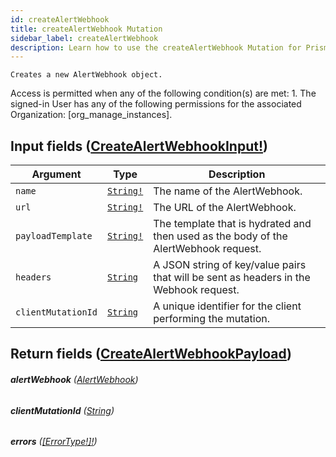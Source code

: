 ```yaml
---
id: createAlertWebhook
title: createAlertWebhook Mutation
sidebar_label: createAlertWebhook
description: Learn how to use the createAlertWebhook Mutation for Prismatic's API.
---
```


    Creates a new AlertWebhook object.

Access is permitted when any of the following condition(s) are met: 1. The signed-in User has any of the following permissions for the associated Organization: [org_manage_instances].

## Input fields ([CreateAlertWebhookInput!](api/schema/input_object/CreateAlertWebhookInput.mdx))

| Argument           | Type                                      | Description                                                                           |
| ------------------ | ----------------------------------------- | ------------------------------------------------------------------------------------- |
| `name`             | [`String!`](api/schema/scalar/String.mdx) | The name of the AlertWebhook.                                                         |
| `url`              | [`String!`](api/schema/scalar/String.mdx) | The URL of the AlertWebhook.                                                          |
| `payloadTemplate`  | [`String!`](api/schema/scalar/String.mdx) | The template that is hydrated and then used as the body of the AlertWebhook request.  |
| `headers`          | [`String`](api/schema/scalar/String.mdx)  | A JSON string of key/value pairs that will be sent as headers in the Webhook request. |
| `clientMutationId` | [`String`](api/schema/scalar/String.mdx)  | A unique identifier for the client performing the mutation.                           |

## Return fields ([CreateAlertWebhookPayload](api/schema/object/CreateAlertWebhookPayload.mdx))

###### <b>alertWebhook</b> ([AlertWebhook](api/schema/object/AlertWebhook.mdx))

###### <b>clientMutationId</b> ([String](api/schema/scalar/String.mdx))

###### <b>errors</b> ([[ErrorType!]!](api/schema/object/ErrorType.mdx))
